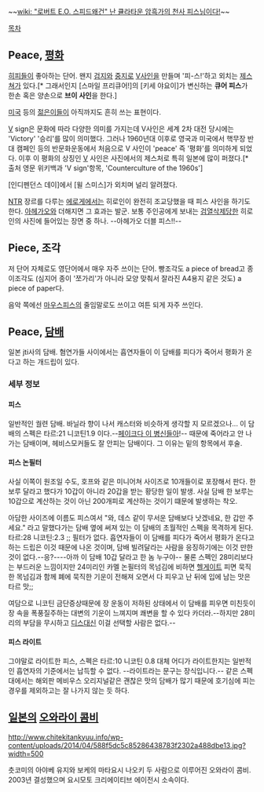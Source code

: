 ~~[[wiki: "로버트 E.O. 스피드왜건" 난 큘라타운 암흑가의 천사 피스님이다!]]~~

[[목차]]

== Peace, [[평화]] ==

[[히피]]들이 좋아하는 단어. 왠지 [[검지]]와 [[중지]]로 [[V]]사인을 만들며 '피-스!'하고 외치는 [[제스쳐]]가 있다.[* 그래서인지 [스마일 프리큐어!]의 [키세 야요이]가 변신하는 '''큐어 피스'''가 한손 혹은 양손으로 '''브이 사인'''을 한다.]

[[미국]] 등의 [[젊은이]]들이 아직까지도 흔히 쓰는 표현이다.

[[V]] sign은 문화에 따라 다양한 의미를 가지는데 V사인은 세계 2차 대전 당시에는 'Victory' '승리'를 많이 의미했다. 그러나 1960년대 이후로 영국과 미국에서 핵무장 반대 캠페인 등의 반문화운동에서 처음으로 V 사인이 'peace' 즉 '평화'를 의미하게 되었다. 이후 이 평화의 상징인 [[V]] 사인은 사진에서의 제스처로 특히 일본에 많이 퍼졌다.[* 출처 영문 위키백과 'V sign'항목, 'Counterculture of the 1960s']

[인디펜던스 데이]에서 [윌 스미스]가 외치며 널리 알려졌다.

[[NTR]] 장르를 다루는 [[에로게]]에서는 히로인이 완전히 조교당했을 때 피스 사인을 하기도 한다. [[아헤가오]]와 더해지면 그 효과는 발군. 보통 주인공에게 보내는 [[검열삭제]]당한 히로인의 사진에 들어있는 장면 중 하나. --아헤가오 더블 피스!!--
== Piece, 조각 ==
저 단어 자체로도 영단어에서 매우 자주 쓰이는 단어. 빵조각도 a piece of bread고 종이조각도 (심지어 종이 '쪼가리'가 아니라 모양 맞춰서 잘라진 A4용지 같은 것도) a piece of paper다.

음악 쪽에선 [[마우스피스]]의 줄임말로도 쓰이고 여튼 되게 자주 쓰인다.

== Peace, [[담배]] ==

일본 jti사의 담배. 혐연가들 사이에서는 흡연자들이 이 담배를 피다가 죽어서 평화가 온다고 하는 개드립이 있다.

=== 세부 정보 ===
==== 피스 ====
일반적인 궐련 담배. 바닐라 향이 나서 캐스터와 비슷하게 생각할 지 모르겠으나...
이 담배의 스펙은 타르:21 니코틴1.9 이다.--[[페이크다 이 병신들아]]!--
때문에 죽어라고 안 나가는 담배이며, 헤비스모커들도 잘 안피는 담배이다. 그 이유는 밑의 항목에서 후술.

==== 피스 논필터 ====
사실 이쪽이 원조일 수도, 호프와 같은 미니어쳐 사이즈로 10개들이로 포장해서 판다. 한보루 달라고 했다가 10갑이 아니라 20갑을 받는 황당한 일이 발생. 사실 담배 한 보루는 10갑으로 계산하는 것이 아닌 200개피로 계산하는 것이기 떄문에 발생하는 착오.

아담한 사이즈에 이름도 피스여서 "와, 데스 같이 무서운 담배보다 낫겠네요, 한 갑만 주세요."
라고 말했다가는 담배 옆에 써져 있는 이 담배의 초월적인 스펙을 목격하게 된다. 타르:28 니코틴:2.3 ;; 필터가 없다.
흡연자들이 이 담배를 피다가 죽어서 평화가 온다고 하는 드립은 이것 때문에 나온 것이며, 담배 빌려달라는 사람을 응징하기에는 이것 만한 것이 없다.--응?----아까 이 담배 10갑 달라고 한 놈 누구야--
물론 스펙인 28미리보다는 부드러운 느낌이지만 24미리인 카멜 논필터의 목넘김에 비하면 [[헬게이트]]
피면 묵직한 목넘김과 함께 폐에 묵직한 기운이 전해져 오면서 다 피우고 난 뒤에 입에 남는 맛은 타르 맛;;

여담으로 니코틴 금단증상때문에 장 운동이 저하된 상태에서 이 담배를 피우면 미친듯이 장 속을 폭풍질주하는 대변의 기운이 느껴지며 쾌변을 할 수 있다 카더라.--하지만 28미리의 부담을 무시하고 [[디스]]대신 이걸 선택할 사람은 없다.--

==== 피스 라이트 ====
그야말로 라이트한 피스, 스펙은 타르:10 니코틴 0.8 대체 어디가 라이트한지는 일반적인 흡연자의 기준에서는 납득할 수 없다.
--라이트라는 문구는 장식입니다.--
같은 스펙대에서는 해외판 메비우스 오리지널같은 괜찮은 맛의 담배가 많기 때문에 호기심에 피는 경우를 제외하고는 잘 나가지 않는 듯 하다.

== [[일본]]의 [[오와라이 콤비]] ==
http://www.chitekitankyuu.info/wp-content/uploads/2014/04/588f5dc5c85286438783f2302a488dbe13.jpg?width=500

츳코미의 아야베 유지와 보케의 마타요시 나오키 두 사람으로 이루어진 오와라이 콤비. 
2003년 결성했으며 요시모토 크리에이티브 에이전시 소속이다.
